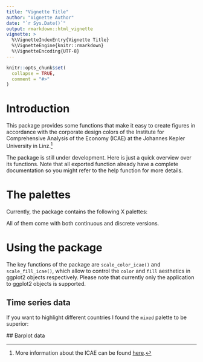 ```yaml
---
title: "Vignette Title"
author: "Vignette Author"
date: "`r Sys.Date()`"
output: rmarkdown::html_vignette
vignette: >
  %\VignetteIndexEntry{Vignette Title}
  %\VignetteEngine{knitr::rmarkdown}
  %\VignetteEncoding{UTF-8}
---
```


```r
knitr::opts_chunk$set(
  collapse = TRUE,
  comment = "#>"
)
```

# Introduction

This package provides some functions that make it easy to create figures in accordance with the corporate design colors of the Institute for Comprehensive Analysis of the Economy (ICAE) at the Johannes Kepler University in Linz.^[More information about the ICAE can be found [here](https://www.jku.at/en/institute-for-comprehensive-analysis-of-the-economy/).]

The package is still under development. Here is just a quick overview over its functions. Note that all exported function already have a complete documentation so you might refer to the help function for more details.

# The palettes
Currently, the package contains the following X palettes:
  
  All of them come with both continuous and discrete versions.

# Using the package

The key functions of the package are `scale_color_icae()` and `scale_fill_icae()`, which allow to control the `color` and `fill` aesthetics in ggplot2 objects respectively. Please note that currently only the application to ggplot2 objects is supported.

## Time series data

If you want to highlight different countries I found the `mixed` palette to be superior:
  
  
  ## Barplot data
